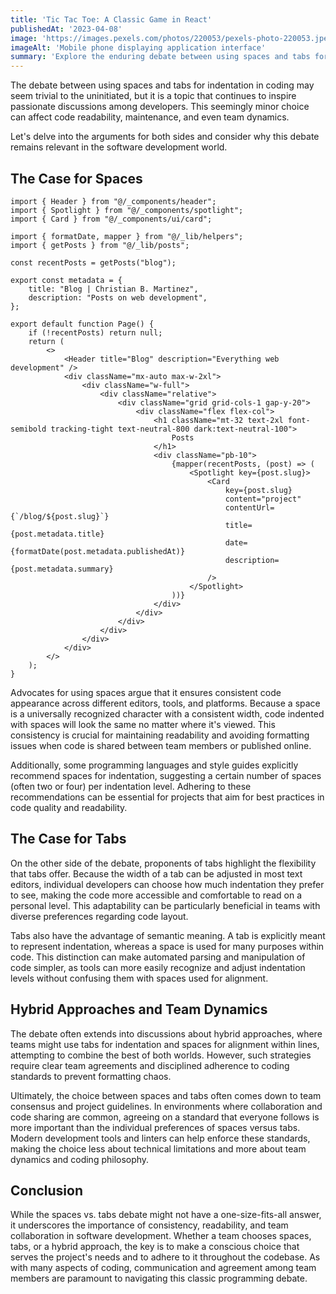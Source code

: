 ```yaml
---
title: 'Tic Tac Toe: A Classic Game in React'
publishedAt: '2023-04-08'
image: 'https://images.pexels.com/photos/220053/pexels-photo-220053.jpeg?auto=compress&cs=tinysrgb&w=480&h=360&dpr=2'
imageAlt: 'Mobile phone displaying application interface'
summary: 'Explore the enduring debate between using spaces and tabs for code indentation, and why this choice matters more than you might think.'
---
```


The debate between using spaces and tabs for indentation in coding may seem trivial to the uninitiated, but it is a topic that continues to inspire passionate discussions among developers. This seemingly minor choice can affect code readability, maintenance, and even team dynamics.

Let's delve into the arguments for both sides and consider why this debate remains relevant in the software development world.

## The Case for Spaces

```tsx
import { Header } from "@/_components/header";
import { Spotlight } from "@/_components/spotlight";
import { Card } from "@/_components/ui/card";

import { formatDate, mapper } from "@/_lib/helpers";
import { getPosts } from "@/_lib/posts";

const recentPosts = getPosts("blog");

export const metadata = {
	title: "Blog | Christian B. Martinez",
	description: "Posts on web development",
};

export default function Page() {
	if (!recentPosts) return null;
	return (
		<>
			<Header title="Blog" description="Everything web development" />
			<div className="mx-auto max-w-2xl">
				<div className="w-full">
					<div className="relative">
						<div className="grid grid-cols-1 gap-y-20">
							<div className="flex flex-col">
								<h1 className="mt-32 text-2xl font-semibold tracking-tight text-neutral-800 dark:text-neutral-100">
									Posts
								</h1>
								<div className="pb-10">
									{mapper(recentPosts, (post) => (
										<Spotlight key={post.slug}>
											<Card
												key={post.slug}
												content="project"
												contentUrl={`/blog/${post.slug}`}
												title={post.metadata.title}
												date={formatDate(post.metadata.publishedAt)}
												description={post.metadata.summary}
											/>
										</Spotlight>
									))}
								</div>
							</div>
						</div>
					</div>
				</div>
			</div>
		</>
	);
}

```

Advocates for using spaces argue that it ensures consistent code appearance across different editors, tools, and platforms. Because a space is a universally recognized character with a consistent width, code indented with spaces will look the same no matter where it's viewed. This consistency is crucial for maintaining readability and avoiding formatting issues when code is shared between team members or published online.

Additionally, some programming languages and style guides explicitly recommend spaces for indentation, suggesting a certain number of spaces (often two or four) per indentation level. Adhering to these recommendations can be essential for projects that aim for best practices in code quality and readability.

## The Case for Tabs

On the other side of the debate, proponents of tabs highlight the flexibility that tabs offer. Because the width of a tab can be adjusted in most text editors, individual developers can choose how much indentation they prefer to see, making the code more accessible and comfortable to read on a personal level. This adaptability can be particularly beneficial in teams with diverse preferences regarding code layout.

Tabs also have the advantage of semantic meaning. A tab is explicitly meant to represent indentation, whereas a space is used for many purposes within code. This distinction can make automated parsing and manipulation of code simpler, as tools can more easily recognize and adjust indentation levels without confusing them with spaces used for alignment.

## Hybrid Approaches and Team Dynamics

The debate often extends into discussions about hybrid approaches, where teams might use tabs for indentation and spaces for alignment within lines, attempting to combine the best of both worlds. However, such strategies require clear team agreements and disciplined adherence to coding standards to prevent formatting chaos.

Ultimately, the choice between spaces and tabs often comes down to team consensus and project guidelines. In environments where collaboration and code sharing are common, agreeing on a standard that everyone follows is more important than the individual preferences of spaces versus tabs. Modern development tools and linters can help enforce these standards, making the choice less about technical limitations and more about team dynamics and coding philosophy.

## Conclusion

While the spaces vs. tabs debate might not have a one-size-fits-all answer, it underscores the importance of consistency, readability, and team collaboration in software development. Whether a team chooses spaces, tabs, or a hybrid approach, the key is to make a conscious choice that serves the project's needs and to adhere to it throughout the codebase. As with many aspects of coding, communication and agreement among team members are paramount to navigating this classic programming debate.
